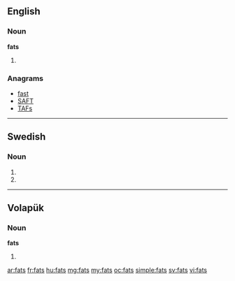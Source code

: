 ==English==

===Noun===
'''fats'''

# {{plural of|[[fat]]}}

===Anagrams===
* [[fast#English|fast]]
* [[SAFT#English|SAFT]]
* [[TAFs#English|TAFs]]

----

==Swedish==

===Noun===
{{infl|sv|noun form}}

# {{sv-noun-form-indef-gen|fat}}
# {{sv-noun-form-indef-gen-pl|fat}}

----

==Volapük==

===Noun===
'''fats'''

# {{plural of|fat|lang=vo}}

[[ar:fats]]
[[fr:fats]]
[[hu:fats]]
[[mg:fats]]
[[my:fats]]
[[oc:fats]]
[[simple:fats]]
[[sv:fats]]
[[vi:fats]]